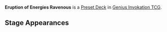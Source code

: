 '''Eruption of Energies Ravenous''' is a [[Preset Deck]] in [[Genius Invokation TCG]].

{{Genius Invokation TCG Deck
|title     = Eruption of Energies Ravenous
|type      = Preset
|card_back = Origin
|card_box  = Fontaine
|lineup    = Consecrated Flying Serpent;Consecrated Scorpion;Yelan
|action    = End of the Line;Shadow of the Sand King;Shadow of the Sand King;Vourukasha's Glow;Vourukasha's Glow;Liyue Harbor Wharf;Liyue Harbor Wharf;The Mausoleum of King Deshret;The Mausoleum of King Deshret;Central Laboratory Ruins;Central Laboratory Ruins;Timmie;Timmie;Chang the Ninth;Chang the Ninth;Silver and Melus;Silver and Melus;Sir Arthur;Sir Arthur;Treasure-Seeking Seelie;Treasure-Seeking Seelie;Lumenstone Adjuvant;Lumenstone Adjuvant;In Every House a Stove;Strategize;Strategize;Countdown to the Show: 3;Countdown to the Show: 3;Mushroom Pizza;Mushroom Pizza
}}

==Stage Appearances==
{{Genius Invokation TCG Stage Appearances}}